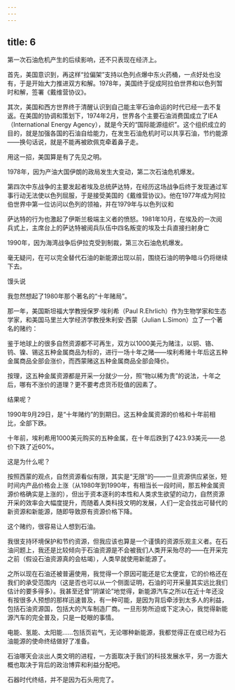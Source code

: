 ```yaml
---
---
---
```

title: 6
---



第一次石油危机产生的后续影响，还不只表现在经济上。

首先，美国意识到，再这样“拉偏架”支持以色列点爆中东火药桶，一点好处也没有，于是开始大力推进双方和解。1978年，美国终于促成阿拉伯世界和以色列暂时和解，签署《戴维营协议》。

其次，美国和西方世界终于清醒认识到自己能主宰石油命运的时代已经一去不复返。在美国的协调和策划下，1974年2月，世界各个主要石油消费国成立了IEA （International Energy Agency），就是今天的“国际能源组织”。这个组织成立的目的，就是加强各国的石油自给能力，在发生石油危机时可以共享石油，节约能源——换句话说，就是不能再被欧佩克牵着鼻子走。

用这一招，美国算是有了先见之明。

1978年，因为产油大国伊朗的政局发生大变动，第二次石油危机爆发。

第四次中东战争的主要发起者埃及总统萨达特，在经历这场战争后终于发现通过军事行动无法使以色列屈服，于是接受美国的《戴维营协议》。他在1977年成为阿拉伯世界中第一位访问以色列的领袖，并在1979年与以色列议和



萨达特的行为也激起了伊斯兰极端主义者的愤怒。1981年10月，在埃及的一次阅兵式上，主席台上的萨达特被阅兵队伍中四名叛变的埃及士兵直接扫射身亡



1990年，因为海湾战争后伊拉克受到制裁，第三次石油危机爆发。

毫无疑问，在可以完全替代石油的新能源出现以前，围绕石油的明争暗斗仍将继续下去。

馒头说

我忽然想起了1980年那个著名的“十年赌局”。

那一年，美国斯坦福大学教授保罗·埃利希（Paul R.Ehrlich）作为生物学家和生态学家，和美国马里兰大学经济学教授朱利安·西蒙（Julian L.Simon）立了一个著名的赌约：

鉴于地球上的很多自然资源都不可再生，双方以1000美元为赌注，以铜、铬、钨、镍、锡这五种金属商品为标的，进行一场十年之赌——埃利希赌十年后这五种金属商品全部会涨价，而西蒙赌这五种金属商品全部会降价。

按理，这五种金属资源都是开采一分就少一分，照“物以稀为贵”的说法，十年之后，哪有不涨价的道理？更不要考虑货币贬值的因素了。

结果呢？

1990年9月29日，是“十年赌约”的到期日。这五种金属资源的价格和十年前相比，全部下跌。

十年前，埃利希用1000美元购买的五种金属，在十年后跌到了423.93美元——总价下跌了近60%。

这是为什么呢？

按照西蒙的观点，自然资源看似有限，其实是“无限”的——一旦资源供应紧张，短时间内产品价格会上涨（从1980年到1990年，有相当长一段时间，那五种金属资源价格确实是上涨的），但出于资本逐利的本性和人类求生欲望的动力，自然资源开采的效率会大幅度提升，而随着人类科技文明的发展，人们一定会找出可替代的新资源和新能源，随即导致原有资源价格下降。

这个赌约，很容易让人想到石油。

我很支持环境保护和节约资源，但我应该也算是一个谨慎的资源乐观主义者。在石油问题上，我还是比较倾向于石油资源是不会被我们人类开采殆尽的——在开采完之前（假设石油资源真的会枯竭），人类早就使用新能源了。

之所以现在石油还被普遍使用，我觉得一个原因可能还是它太便宜，它的价格还在我们的承受范围内（这是否也可以从一个侧面证明，石油的可开采量其实远比我们估计的要多得多）。我甚至还曾“阴谋论”地觉得，新能源汽车之所以在近十年还没有按很多人预想的那样迅速普及，有一种可能，是因为背后牵涉到太多人的利益，包括石油资源国，包括大的汽车制造厂商。一旦形势所迫或下定决心，我觉得新能源汽车的完全普及，只是一眨眼的事情。

电能、氢能、太阳能……包括页岩气，无论哪种新能源，我都觉得正在或已经为石油能源的使命终结做好了准备。

石油哪天会淡出人类文明的进程，一方面取决于我们的科技发展水平，另一方面大概也取决于背后的政治博弈和利益分配吧。

石器时代终结，并不是因为石头用完了。
